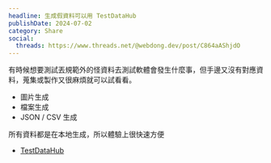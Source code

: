 ```yaml
---
headline: 生成假資料可以用 TestDataHub
publishDate: 2024-07-02
category: Share
social:
  threads: https://www.threads.net/@webdong.dev/post/C864aAShjdO
---
```


有時候想要測試丟規範外的怪資料去測試軟體會發生什麼事，但手邊又沒有對應資料，蒐集或製作又很麻煩就可以試看看。

- 圖片生成
- 檔案生成
- JSON / CSV 生成

所有資料都是在本地生成，所以體驗上很快速方便

- [TestDataHub](https://testdatahub.com/)
